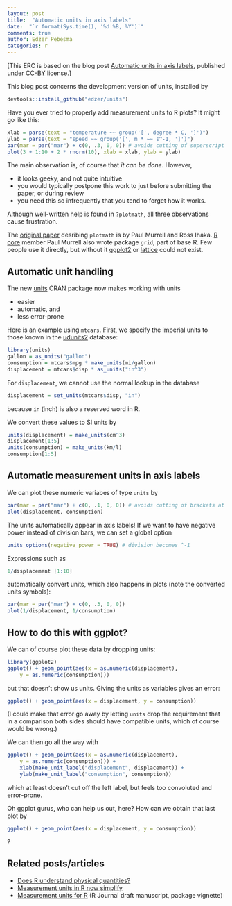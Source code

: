 ```yaml
---
layout: post
title:  "Automatic units in axis labels"
date:  "`r format(Sys.time(), '%d %B, %Y')`"
comments: true
author: Edzer Pebesma
categories: r
---
```


[This ERC is based on the blog post [Automatic units in axis labels](http://r-spatial.org/r/2016/09/29/plot_units.html), published under [CC-BY](http://creativecommons.org/licenses/by/4.0/) license.]

This blog post concerns the development version of units, installed by
```r
devtools::install_github("edzer/units")
```

Have you ever tried to properly add measurement units to R plots? It might go like this:

```r
xlab = parse(text = "temperature ~~ group('[', degree * C, ']')")
ylab = parse(text = "speed ~~ group('[', m * ~~ s^-1, ']')")
par(mar = par("mar") + c(0, .3, 0, 0)) # avoids cutting of superscript
plot(3 + 1:10 + 2 * rnorm(10), xlab = xlab, ylab = ylab)
```

The main observation is, of course that _it can be done_. However, 

* it looks geeky, and not quite intuitive
* you would typically postpone this work to just before submitting the paper, or during review
* you need this so infrequently that you tend to forget how it works.

Although well-written help is found in `?plotmath`, all three observations cause frustration.

The [original paper](http://www.stat.washington.edu/fritz/DATAFILES498B2008/MathinR.pdf) desribing `plotmath` is by Paul Murrell and Ross Ihaka. [R core](https://www.r-project.org/contributors.html) member Paul Murrell also wrote package `grid`, part of base R. Few people use it directly, but without it [ggplot2](https://cran.r-project.org/package=ggplot2) or [lattice](https://cran.r-project.org/package=lattice) could not exist.

## Automatic unit handling

The new [units](https://cran.r-project.org/package=units) CRAN package now makes working with units

* easier
* automatic, and
* less error-prone

Here is an example using `mtcars`. First, we specify the imperial units to those known in the [udunits2](https://www.unidata.ucar.edu/software/udunits/udunits-2.2.20/doc/udunits/udunits2.html#Database) database:

```r
library(units)
gallon = as_units("gallon")
consumption = mtcars$mpg * make_units(mi/gallon)
displacement = mtcars$disp * as_units("in^3")
```

For `displacement`, we cannot use the normal lookup in the database

```r
displacement = set_units(mtcars$disp, "in")
```

because `in` (inch) is also a reserved word in R.

We convert these values to SI units by

```r
units(displacement) = make_units(cm^3)
displacement[1:5]
units(consumption) = make_units(km/l)
consumption[1:5]
```

## Automatic measurement units in axis labels

We can plot these numeric variabes of type `units` by
```r
par(mar = par("mar") + c(0, .1, 0, 0)) # avoids cutting of brackets at lhs
plot(displacement, consumption)
```

The units automatically appear in axis labels! If we want to have
negative power instead of division bars, we can set a global option

```r
units_options(negative_power = TRUE) # division becomes ^-1
```

Expressions such as
```r
1/displacement [1:10]
```

automatically convert units, which also happens in plots (note the converted units symbols):

```r
par(mar = par("mar") + c(0, .3, 0, 0))
plot(1/displacement, 1/consumption)
```

## How to do this with ggplot?

We can of course plot these data by dropping units:

```r
library(ggplot2)
ggplot() + geom_point(aes(x = as.numeric(displacement), 
    y = as.numeric(consumption)))
```

but that doesn't show us units. Giving the units as variables gives an error:

```r
ggplot() + geom_point(aes(x = displacement, y = consumption))
```

(I could make that error go away by letting `units` drop the
requirement that in a comparison both sides should have compatible
units, which of course would be wrong.)

We can then go all the way with
```r
ggplot() + geom_point(aes(x = as.numeric(displacement), 
	y = as.numeric(consumption))) +
	xlab(make_unit_label("displacement", displacement)) +
	ylab(make_unit_label("consumption", consumption))
```

which at least doesn't cut off the left label, but feels too
convoluted and error-prone.

Oh ggplot gurus, who can help us out, here? How can we obtain that
last plot by

```r
ggplot() + geom_point(aes(x = displacement, y = consumption))
```

?


## Related posts/articles

* [Does R understand physical quantities?](http://r-spatial.org/r/2016/06/10/units.html)
* [Measurement units in R now simplify](http://r-spatial.org/r/2016/08/16/units2.html)
* [Measurement units for R](https://cran.r-project.org/web/packages/units/vignettes/measurement_units_in_R.pdf) (R Journal draft manuscript, package vignette)
